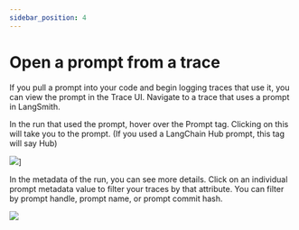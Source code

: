 ```yaml
---
sidebar_position: 4
---
```


# Open a prompt from a trace

If you pull a prompt into your code and begin logging traces that use it, you can view the prompt in the Trace UI.
Navigate to a trace that uses a prompt in LangSmith.

In the run that used the prompt, hover over the Prompt tag. Clicking on this will take you to the prompt. (If you used a LangChain Hub prompt, this tag will say Hub)

![](../static/trace_with_prompt_link.png)]

In the metadata of the run, you can see more details. Click on an individual prompt metadata value to filter your traces by that attribute. You can filter by prompt handle, prompt name, or prompt commit hash.

![](../static/run_metadata.png)
